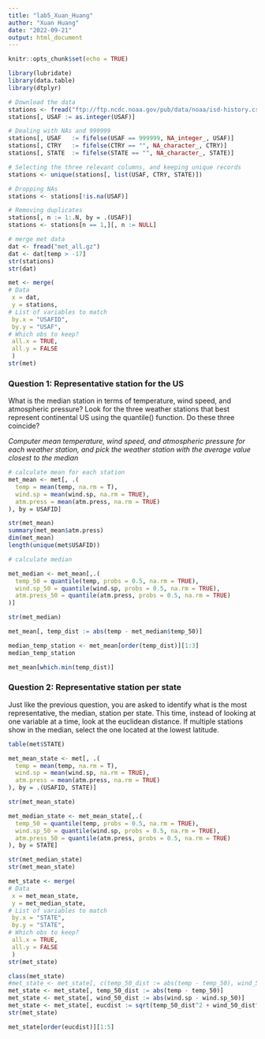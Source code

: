 ```yaml
---
title: "lab5_Xuan_Huang"
author: "Xuan Huang"
date: "2022-09-21"
output: html_document
---
```


```r
knitr::opts_chunk$set(echo = TRUE)
```

```r
library(lubridate)
library(data.table)
library(dtplyr)
```

```r
# Download the data
stations <- fread("ftp://ftp.ncdc.noaa.gov/pub/data/noaa/isd-history.csv")
stations[, USAF := as.integer(USAF)]

# Dealing with NAs and 999999
stations[, USAF   := fifelse(USAF == 999999, NA_integer_, USAF)]
stations[, CTRY   := fifelse(CTRY == "", NA_character_, CTRY)]
stations[, STATE  := fifelse(STATE == "", NA_character_, STATE)]

# Selecting the three relevant columns, and keeping unique records
stations <- unique(stations[, list(USAF, CTRY, STATE)])

# Dropping NAs
stations <- stations[!is.na(USAF)]

# Removing duplicates
stations[, n := 1:.N, by = .(USAF)]
stations <- stations[n == 1,][, n := NULL]
```

```r
# merge met data
dat <- fread("met_all.gz")
dat <- dat[temp > -17]
str(stations)
str(dat)

met <- merge(
# Data
 x = dat, 
 y = stations, 
# List of variables to match
 by.x = "USAFID",
 by.y = "USAF", 
# Which obs to keep?
 all.x = TRUE, 
 all.y = FALSE
 ) 
str(met)

```

### Question 1: Representative station for the US
What is the median station in terms of temperature, wind speed, and atmospheric pressure? Look for the three weather stations that best represent continental US using the quantile() function. Do these three coincide?

*Computer mean temperature, wind speed, and atmospheric pressure for each weather station, and pick the weather station with the average value closest to the median*
```r
# calculate mean for each station
met_mean <- met[, .(
  temp = mean(temp, na.rm = T),
  wind.sp = mean(wind.sp, na.rm = TRUE),
  atm.press = mean(atm.press, na.rm = TRUE)
), by = USAFID]

str(met_mean)
summary(met_mean$atm.press)
dim(met_mean)
length(unique(met$USAFID))
```

```r
# calculate median

met_median <- met_mean[,.(
  temp_50 = quantile(temp, probs = 0.5, na.rm = TRUE),
  wind.sp_50 = quantile(wind.sp, probs = 0.5, na.rm = TRUE),
  atm.press_50 = quantile(atm.press, probs = 0.5, na.rm = TRUE)
)]

str(met_median)
```

```r
met_mean[, temp_dist := abs(temp - met_median$temp_50)]

median_temp_station <- met_mean[order(temp_dist)][1:3]
median_temp_station

met_mean[which.min(temp_dist)]
```

### Question 2: Representative station per state
Just like the previous question, you are asked to identify what is the most representative, the median, station per state. This time, instead of looking at one variable at a time, look at the euclidean distance. If multiple stations show in the median, select the one located at the lowest latitude.

```r
table(met$STATE)

met_mean_state <- met[, .(
  temp = mean(temp, na.rm = T),
  wind.sp = mean(wind.sp, na.rm = TRUE),
  atm.press = mean(atm.press, na.rm = TRUE)
), by = .(USAFID, STATE)]

str(met_mean_state)

met_median_state <- met_mean_state[,.(
  temp_50 = quantile(temp, probs = 0.5, na.rm = TRUE),
  wind.sp_50 = quantile(wind.sp, probs = 0.5, na.rm = TRUE),
  atm.press_50 = quantile(atm.press, probs = 0.5, na.rm = TRUE)
), by = STATE]

str(met_median_state)
str(met_mean_state)

met_state <- merge(
# Data
 x = met_mean_state, 
 y = met_median_state, 
# List of variables to match
 by.x = "STATE",
 by.y = "STATE", 
# Which obs to keep?
 all.x = TRUE, 
 all.y = FALSE
 ) 
str(met_state)

```

```r
class(met_state)
#met_state <- met_state[, c(temp_50_dist := abs(temp - temp_50), wind_50_dist := abs(wind.sp - wind.sp_50))] # := just can have one?
met_state <- met_state[, temp_50_dist := abs(temp - temp_50)]
met_state <- met_state[, wind_50_dist := abs(wind.sp - wind.sp_50)]
met_state <- met_state[, eucdist := sqrt(temp_50_dist^2 + wind_50_dist^2)]
str(met_state)

met_state[order(eucdist)][1:5]


```




